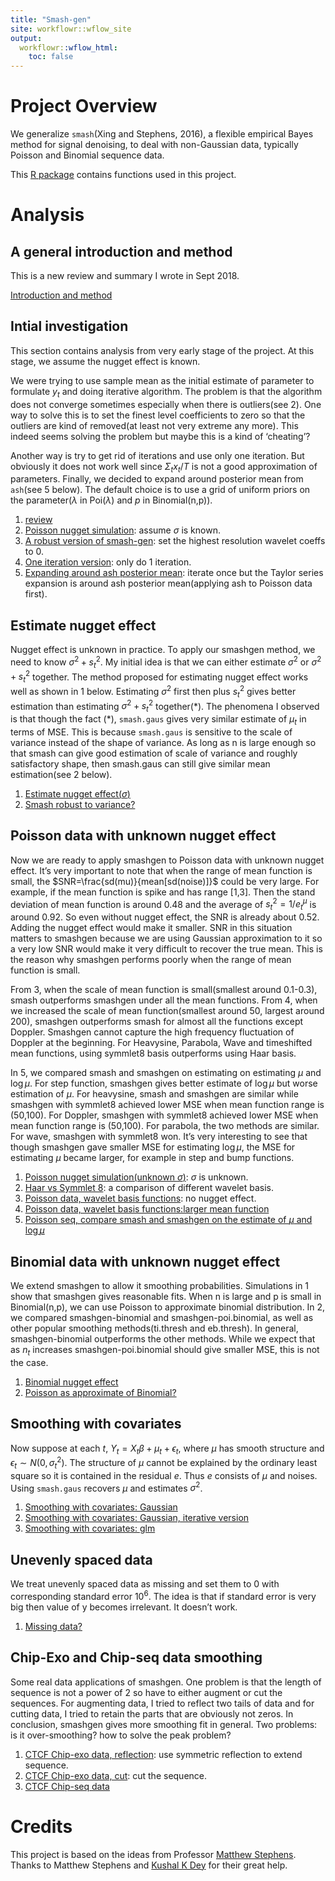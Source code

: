 ```yaml
---
title: "Smash-gen"
site: workflowr::wflow_site
output:
  workflowr::wflow_html:
    toc: false
---
```


# Project Overview

We generalize `smash`(Xing and Stephens, 2016), a flexible empirical Bayes method for signal denoising, to deal with non-Gaussian data, typically Poisson and Binomial sequence data.

This [R package](https://github.com/DongyueXie/smashrgen) contains functions used in this project.

# Analysis

## A general introduction and method

This is a new review and summary I wrote in Sept 2018.

[Introduction and method](smoothing.html)

## Intial investigation

This section contains analysis from very early stage of the project. At this stage, we assume the nugget effect is known. 

We were trying to use sample mean as the initial estimate of parameter to formulate $y_t$ and doing iterative algorithm. The problem is that the algorithm does not converge sometimes especially when there is outliers(see 2). One way to solve this is to set the finest level coefficients to zero so that the outliers are kind of removed(at least not very extreme any more). This indeed seems solving the problem but maybe this is a kind of 'cheating'? 

Another way is try to get rid of iterations and use only one iteration. But obviously it does not work well since $\Sigma_tx_t/T$ is not a good approximation of parameters. Finally, we decided to expand around posterior mean from `ash`(see 5 below). The default choice is to use a grid of uniform priors on the parameter($\lambda$ in Poi($\lambda$) and $p$ in Binomial(n,p)). 

1. [review](poireview.html)
2. [Poisson nugget simulation](nugget2.html): assume $\sigma$ is known.
3. [A robust version of smash-gen](robustalgo.html): set the highest resolution wavelet coeffs to 0.
4. [One iteration version](iter1.html): only do 1 iteration.
5. [Expanding around ash posterior mean](ashpmean.html): iterate once but the Taylor series expansion is around ash posterior mean(applying ash to Poisson data first).

## Estimate nugget effect

Nugget effect is unknown in practice. To apply our smashgen method, we need to know $\sigma^2+s_t^2$. My initial idea is that we can either estimate $\sigma^2$ or $\sigma^2+s_t^2$ together. The method proposed for estimating nugget effect works well as shown in 1 below. Estimating $\sigma^2$ first then plus $s_t^2$ gives better estimation than estimating $\sigma^2+s_t^2$ together($*$). The phenomena I observed is that though the fact $(*)$, `smash.gaus` gives very similar estimate of $\mu_t$ in terms of MSE. This is because `smash.gaus` is sensitive to the scale of variance instead of the shape of variance. As long as n is large enough so that smash can give good estimation of scale of variance and roughly satisfactory shape, then smash.gaus can still give similar mean estimation(see 2 below).

1. [Estimate nugget effect($\sigma$)](sigma2.html)
2. [Smash robust to variance?](smashrobust.html)


## Poisson data with unknown nugget effect


Now we are ready to apply smashgen to Poisson data with unknown nugget effect. It's very important to note that when the range of mean function is small, the $SNR=\frac{sd(mu)}{mean[sd(noise)]}$ could be very large. For example, if the mean function is spike and has range [1,3]. Then the stand deviation of mean function is around 0.48 and the average of $s_t^2=1/e^\mu_t$ is around 0.92. So even without nugget effect, the SNR is already about 0.52. Adding the nugget effect would make it smaller. SNR in this situation matters to smashgen because we are using Gaussian approximation to it so a very low SNR would make it very difficult to recover the true mean. This is the reason why smashgen performs poorly when the range of mean function is small.

From 3, when the scale of mean function is small(smallest around 0.1-0.3),  smash outperforms smashgen under all the mean functions. From 4, when we increased the scale of mean function(smallest around 50, largest around 200), smashgen outperforms smash for almost all the functions except Doppler. Smashgen cannot capture the high frequency fluctuation of Doppler at the beginning. For Heavysine, Parabola, Wave and timeshifted mean functions, using symmlet8 basis outperforms using Haar basis.

In 5, we compared smash and smashgen on estimating on estimating $\mu$ and $\log\mu$. For step function, smashgen gives better estimate of $\log\mu$ but worse estimation of $\mu$. For heavysine, smash and smashgen are similar while smashgen with symmlet8 achieved lower MSE when mean function range is (50,100). For Doppler, smashgen with symmlet8 achieved lower MSE when mean function range is (50,100). For parabola, the two methods are similar. For wave, smashgen with symmlet8 won. It's very interesting to see that though smashgen gave smaller MSE for estimating $\log\mu$, the MSE for estimating $\mu$ became larger, for example in step and bump functions. 

1. [Poisson nugget simulation(unknown $\sigma$)](poiunknown.html): $\sigma$ is unknown.
2. [Haar vs Symmlet 8](wavebasis.html): a comparison of different wavelet basis.
3. [Poisson data, wavelet basis functions](poiwave.html): no nugget effect.
4. [Poisson data, wavelet basis functions:larger mean function](poiwave2.html)
5. [Poisson seq, compare smash and smashgen on the estimate of $\mu$ and $\log\mu$](poiwavelog.html)

## Binomial data with unknown nugget effect

We extend smashgen to allow it smoothing probabilities. Simulations in 1 show that smashgen gives reasonable fits. When n is large and p is small in Binomial(n,p), we can use Poisson to approximate binomial distribution. In 2, we compared smashgen-binomial and smashgen-poi.binomial, as well as other popular smoothing methods(ti.thresh and eb.thresh). In general, smashgen-binomial outperforms the other methods. While we expect that as $n_t$ increases smashgen-poi.binomial should give smaller MSE, this is not the case. 

1. [Binomial nugget effect](binomial.html)
2. [Poisson as approximate of Binomial?](poibinom.html)

## Smoothing with covariates

Now suppose at each $t$, $Y_t=X_t\beta+\mu_t+\epsilon_t$, where $\mu$ has smooth structure and $\epsilon_t\sim N(0,\sigma^2_t)$. The structure of $\mu$ cannot be explained by the ordinary least square so it is contained in the residual $e$. Thus $e$ consists of $\mu$ and noises. Using `smash.gaus` recovers $\mu$ and estimates $\sigma^2$. 

1. [Smoothing with covariates: Gaussian](covariate.html)
2. [Smoothing with covariates: Gaussian, iterative version](covariateiter.html)
3. [Smoothing with covariates: glm](glmcovariate.html)

## Unevenly spaced data

We treat unevenly spaced data as missing and set them to 0 with corresponding standard error $10^6$. The idea is that if standard error is very big then value of y becomes irrelevant. It doesn't work.

1. [Missing data?](missing.html)

## Chip-Exo and Chip-seq data smoothing

Some real data applications of smashgen. One problem is that the length of sequence is not a power of 2 so have to either augment or cut the sequences. For augmenting data, I tried to reflect two tails of data and for cutting data, I tried to retain the parts that are obviously not zeros. In conclusion, smashgen gives more smoothing fit in general. Two problems: is it over-smoothing? how to solve the peak problem?

1. [CTCF Chip-exo data, reflection](chipexo.html): use symmetric reflection to extend sequence.
2. [CTCF Chip-exo data, cut](chipexocut.html): cut the sequence.
3. [CTCF Chip-seq data](chipseqref.html)

# Credits

This project is based on the ideas from Professor [Matthew Stephens](http://stephenslab.uchicago.edu/). Thanks to Matthew Stephens and [Kushal K Dey](https://kkdey.github.io/) for their great help.

